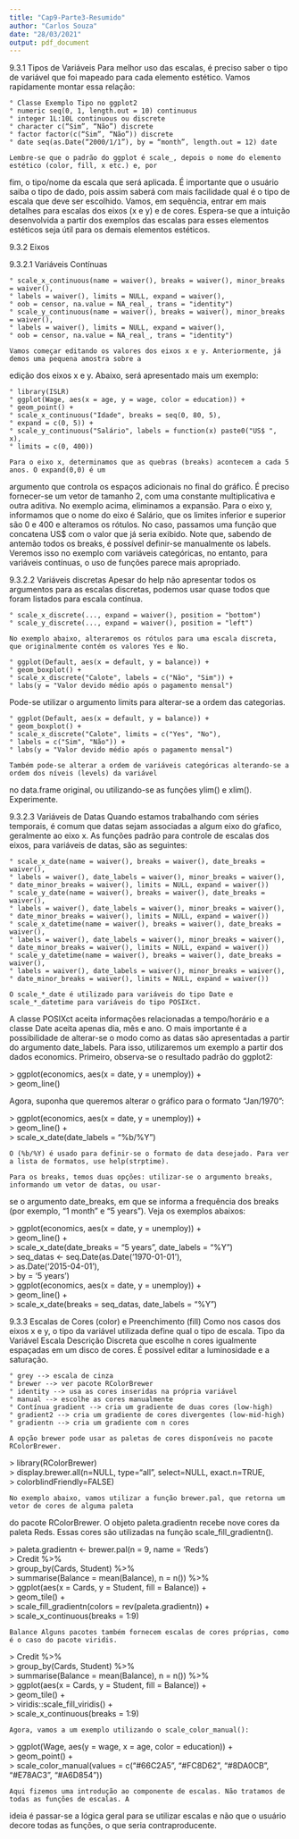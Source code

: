 ---
title: "Cap9-Parte3-Resumido"
author: "Carlos Souza"
date: "28/03/2021"
output: pdf_document
---

9.3.1 Tipos de Variáveis
    Para melhor uso das escalas, é preciso saber o tipo de variável que foi mapeado para cada elemento estético.
Vamos rapidamente montar essa relação:

    ° Classe Exemplo Tipo no ggplot2
    ° numeric seq(0, 1, length.out = 10) continuous
    ° integer 1L:10L continuous ou discrete
    ° character c(“Sim”, “Não”) discrete
    ° factor factor(c(“Sim”, “Não”)) discrete
    ° date seq(as.Date(“2000/1/1”), by = “month”, length.out = 12) date

    Lembre-se que o padrão do ggplot é scale_, depois o nome do elemento estético (color, fill, x etc.) e, por
fim, o tipo/nome da escala que será aplicada. É importante que o usuário saiba o tipo de dado, pois assim
saberá com mais facilidade qual é o tipo de escala que deve ser escolhido.
    Vamos, em sequência, entrar em mais detalhes para escalas dos eixos (x e y) e de cores. Espera-se que a
intuição desenvolvida a partir dos exemplos das escalas para esses elementos estéticos seja útil para os demais
elementos estéticos.

9.3.2 Eixos

9.3.2.1 Variáveis Contínuas

    ° scale_x_continuous(name = waiver(), breaks = waiver(), minor_breaks = waiver(),
    ° labels = waiver(), limits = NULL, expand = waiver(),
    ° oob = censor, na.value = NA_real_, trans = "identity")
    ° scale_y_continuous(name = waiver(), breaks = waiver(), minor_breaks = waiver(),
    ° labels = waiver(), limits = NULL, expand = waiver(),
    ° oob = censor, na.value = NA_real_, trans = "identity")

    Vamos começar editando os valores dos eixos x e y. Anteriormente, já demos uma pequena amostra sobre a
edição dos eixos x e y. Abaixo, será apresentado mais um exemplo:

    ° library(ISLR)
    ° ggplot(Wage, aes(x = age, y = wage, color = education)) +
    ° geom_point() +
    ° scale_x_continuous("Idade", breaks = seq(0, 80, 5),
    ° expand = c(0, 5)) +
    ° scale_y_continuous("Salário", labels = function(x) paste0("US$ ", x),
    ° limits = c(0, 400))

    Para o eixo x, determinamos que as quebras (breaks) acontecem a cada 5 anos. O expand(0,0) é um
argumento que controla os espaços adicionais no final do gráfico. É preciso fornecer-se um vetor de tamanho
2, com uma constante multiplicativa e outra aditiva. No exemplo acima, eliminamos a expansão.
    Para o eixo y, informamos que o nome do eixo é Salário, que os limites inferior e superior são 0 e 400 e
alteramos os rótulos. No caso, passamos uma função que concatena US$ com o valor que já seria exibido.
Note que, sabendo de antemão todos os breaks, é possível definir-se manualmente os labels. Veremos isso
no exemplo com variáveis categóricas, no entanto, para variáveis contínuas, o uso de funções parece mais
apropriado.

9.3.2.2 Variáveis discretas
    Apesar do help não apresentar todos os argumentos para as escalas discretas, podemos usar quase todos que
foram listados para escala contínua.

    ° scale_x_discrete(..., expand = waiver(), position = "bottom")
    ° scale_y_discrete(..., expand = waiver(), position = "left")

    No exemplo abaixo, alteraremos os rótulos para uma escala discreta, que originalmente contém os valores Yes e No.

    ° ggplot(Default, aes(x = default, y = balance)) +
    ° geom_boxplot() +
    ° scale_x_discrete("Calote", labels = c("Não", "Sim")) +
    ° labs(y = "Valor devido médio após o pagamento mensal")

Pode-se utilizar o argumento limits para alterar-se a ordem das categorias.

    ° ggplot(Default, aes(x = default, y = balance)) +
    ° geom_boxplot() +
    ° scale_x_discrete("Calote", limits = c("Yes", "No"),
    ° labels = c("Sim", "Não")) +
    ° labs(y = "Valor devido médio após o pagamento mensal")

    Também pode-se alterar a ordem de variáveis categóricas alterando-se a ordem dos níveis (levels) da variável
no data.frame original, ou utilizando-se as funções ylim() e xlim(). Experimente.

9.3.2.3 Variáveis de Datas
    Quando estamos trabalhando com séries temporais, é comum que datas sejam associadas a algum eixo do
gŕafico, geralmente ao eixo x. As funções padrão para controle de escalas dos eixos, para variáveis de datas,
são as seguintes:

    ° scale_x_date(name = waiver(), breaks = waiver(), date_breaks = waiver(),
    ° labels = waiver(), date_labels = waiver(), minor_breaks = waiver(),
    ° date_minor_breaks = waiver(), limits = NULL, expand = waiver())
    ° scale_y_date(name = waiver(), breaks = waiver(), date_breaks = waiver(),
    ° labels = waiver(), date_labels = waiver(), minor_breaks = waiver(),
    ° date_minor_breaks = waiver(), limits = NULL, expand = waiver())
    ° scale_x_datetime(name = waiver(), breaks = waiver(), date_breaks = waiver(),
    ° labels = waiver(), date_labels = waiver(), minor_breaks = waiver(),
    ° date_minor_breaks = waiver(), limits = NULL, expand = waiver())
    ° scale_y_datetime(name = waiver(), breaks = waiver(), date_breaks = waiver(),
    ° labels = waiver(), date_labels = waiver(), minor_breaks = waiver(),
    ° date_minor_breaks = waiver(), limits = NULL, expand = waiver())

    O scale_*_date é utilizado para variáveis do tipo Date e scale_*_datetime para variáveis do tipo POSIXct.
A classe POSIXct aceita informações relacionadas a tempo/horário e a classe Date aceita apenas dia, mês e
ano. O mais importante é a possibilidade de alterar-se o modo como as datas são apresentadas a partir do
argumento date_labels. Para isso, utilizaremos um exemplo a partir dos dados economics. Primeiro,
observa-se o resultado padrão do ggplot2:

| > ggplot(economics, aes(x = date, y = unemploy)) +
| > geom_line()

Agora, suponha que queremos alterar o gráfico para o formato “Jan/1970”:

| > ggplot(economics, aes(x = date, y = unemploy)) +
| > geom_line() +
| > scale_x_date(date_labels = "%b/%Y")

    O (%b/%Y) é usado para definir-se o formato de data desejado. Para ver a lista de formatos, use help(strptime).

    Para os breaks, temos duas opções: utilizar-se o argumento breaks, informando um vetor de datas, ou usar-
se o argumento date_breaks, em que se informa a frequência dos breaks (por exemplo, “1 month” e “5 years”). 
    Veja os exemplos abaixos:

| > ggplot(economics, aes(x = date, y = unemploy)) +
| > geom_line() +
| > scale_x_date(date_breaks = "5 years", date_labels = "%Y")
| > seq_datas <- seq.Date(as.Date('1970-01-01'),
| > as.Date('2015-04-01'),
| > by = '5 years')
| > ggplot(economics, aes(x = date, y = unemploy)) +
| > geom_line() +
| > scale_x_date(breaks = seq_datas, date_labels = "%Y")

9.3.3 Escalas de Cores (color) e Preenchimento (fill)
    Como nos casos dos eixos x e y, o tipo da variável utilizada define qual o tipo de escala.
Tipo da Variável Escala Descrição Discreta que escolhe n cores igualmente espaçadas em um 
disco de cores. É possível editar a luminosidade e a saturação.

    ° grey --> escala de cinza
    ° brewer --> ver pacote RColorBrewer
    ° identity --> usa as cores inseridas na própria variável
    ° manual --> escolhe as cores manualmente
    ° Contínua gradient --> cria um gradiente de duas cores (low-high)
    ° gradient2 --> cria um gradiente de cores divergentes (low-mid-high)
    ° gradientn --> cria um gradiente com n cores
    
    A opção brewer pode usar as paletas de cores disponíveis no pacote RColorBrewer.

| > library(RColorBrewer)
| > display.brewer.all(n=NULL, type="all", select=NULL, exact.n=TRUE,
| > colorblindFriendly=FALSE)

    No exemplo abaixo, vamos utilizar a função brewer.pal, que retorna um vetor de cores de alguma paleta
do pacote RColorBrewer. O objeto paleta.gradientn recebe nove cores da paleta Reds. Essas cores são
utilizadas na função scale_fill_gradientn().

| > paleta.gradientn <- brewer.pal(n = 9, name = 'Reds')
| > Credit %>%
| > group_by(Cards, Student) %>%
| > summarise(Balance = mean(Balance), n = n()) %>%
| > ggplot(aes(x = Cards, y = Student, fill = Balance)) +
| > geom_tile() +
| > scale_fill_gradientn(colors = rev(paleta.gradientn)) +
| > scale_x_continuous(breaks = 1:9)

    Balance Alguns pacotes também fornecem escalas de cores próprias, como é o caso do pacote viridis.

| > Credit %>%
| > group_by(Cards, Student) %>%
| > summarise(Balance = mean(Balance), n = n()) %>%
| > ggplot(aes(x = Cards, y = Student, fill = Balance)) +
| > geom_tile() +
| > viridis::scale_fill_viridis() +
| > scale_x_continuous(breaks = 1:9)

    Agora, vamos a um exemplo utilizando o scale_color_manual():

| > ggplot(Wage, aes(y = wage, x = age, color = education)) +
| > geom_point() +
| > scale_color_manual(values = c("#66C2A5", "#FC8D62", "#8DA0CB", "#E78AC3", "#A6D854"))

    Aqui fizemos uma introdução ao componente de escalas. Não tratamos de todas as funções de escalas. A
ideia é passar-se a lógica geral para se utilizar escalas e não que o usuário decore todas as funções, o que
seria contraproducente.